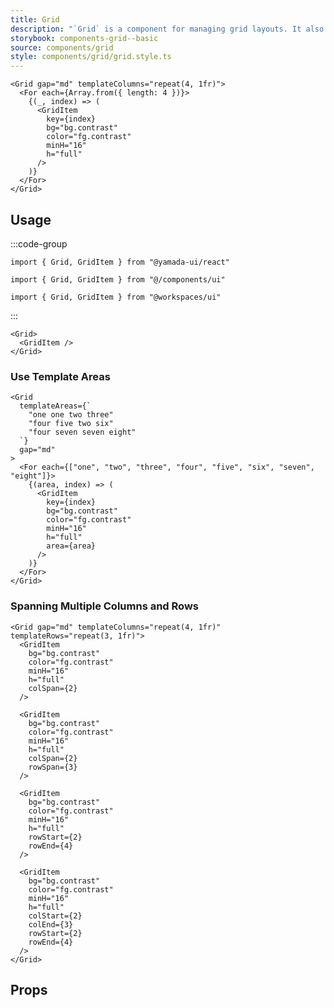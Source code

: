 ```yaml
---
title: Grid
description: "`Grid` is a component for managing grid layouts. It also comes with handy style shorthand."
storybook: components-grid--basic
source: components/grid
style: components/grid/grid.style.ts
---
```


```tsx preview
<Grid gap="md" templateColumns="repeat(4, 1fr)">
  <For each={Array.from({ length: 4 })}>
    {(_, index) => (
      <GridItem
        key={index}
        bg="bg.contrast"
        color="fg.contrast"
        minH="16"
        h="full"
      />
    )}
  </For>
</Grid>
```

## Usage

:::code-group

```tsx [package]
import { Grid, GridItem } from "@yamada-ui/react"
```

```tsx [alias]
import { Grid, GridItem } from "@/components/ui"
```

```tsx [monorepo]
import { Grid, GridItem } from "@workspaces/ui"
```

:::

```tsx
<Grid>
  <GridItem />
</Grid>
```

### Use Template Areas

```tsx preview
<Grid
  templateAreas={`
    "one one two three"
    "four five two six"
    "four seven seven eight"
  `}
  gap="md"
>
  <For each={["one", "two", "three", "four", "five", "six", "seven", "eight"]}>
    {(area, index) => (
      <GridItem
        key={index}
        bg="bg.contrast"
        color="fg.contrast"
        minH="16"
        h="full"
        area={area}
      />
    )}
  </For>
</Grid>
```

### Spanning Multiple Columns and Rows

```tsx preview
<Grid gap="md" templateColumns="repeat(4, 1fr)" templateRows="repeat(3, 1fr)">
  <GridItem
    bg="bg.contrast"
    color="fg.contrast"
    minH="16"
    h="full"
    colSpan={2}
  />

  <GridItem
    bg="bg.contrast"
    color="fg.contrast"
    minH="16"
    h="full"
    colSpan={2}
    rowSpan={3}
  />

  <GridItem
    bg="bg.contrast"
    color="fg.contrast"
    minH="16"
    h="full"
    rowStart={2}
    rowEnd={4}
  />

  <GridItem
    bg="bg.contrast"
    color="fg.contrast"
    minH="16"
    h="full"
    colStart={2}
    colEnd={3}
    rowStart={2}
    rowEnd={4}
  />
</Grid>
```

## Props

<PropsTable name="grid" />
